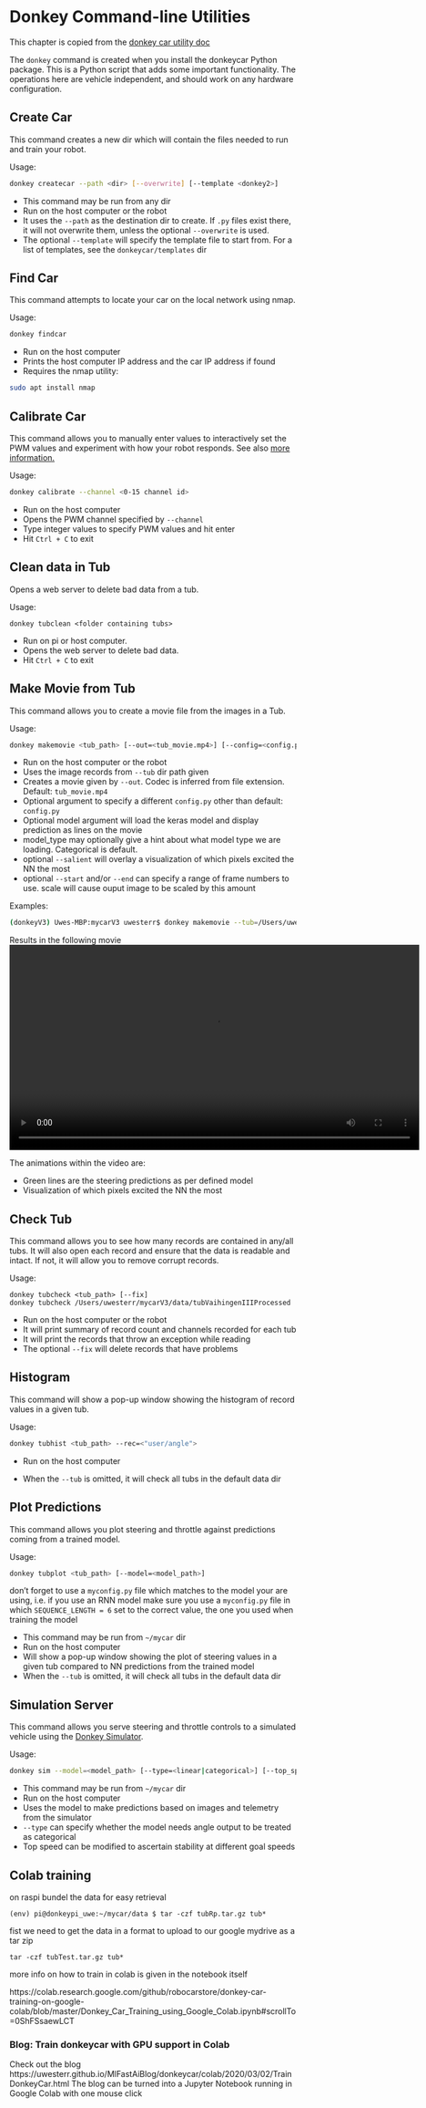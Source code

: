 
# Donkey Command-line Utilities

This chapter is copied from the [donkey car utility doc](https://github.com/autorope/donkeycar/blob/e23f8f1d2478a4d2132cd8b09e27faa00b393ff7/docs/utility/donkey.md)

The `donkey` command is created when you install the donkeycar Python package. This is a Python script that adds some important functionality. The operations here are vehicle independent, and should work on any hardware configuration.

## Create Car

This command creates a new dir which will contain the files needed to run and train your robot.

Usage:
```bash
donkey createcar --path <dir> [--overwrite] [--template <donkey2>]
```

* This command may be run from any dir
* Run on the host computer or the robot
* It uses the `--path` as the destination dir to create. If `.py` files exist there, it will not overwrite them, unless the optional `--overwrite` is used.
* The optional `--template` will specify the template file to start from. For a list of templates, see the `donkeycar/templates` dir

## Find Car

This command attempts to locate your car on the local network using nmap.

Usage:
```bash
donkey findcar
```

* Run on the host computer
* Prints the host computer IP address and the car IP address if found
* Requires the nmap utility:
```bash
sudo apt install nmap
```

## Calibrate Car

This command allows you to manually enter values to interactively set the PWM values and experiment with how your robot responds.
See also [more information.](http://docs.donkeycar.com/guide/calibrate/#calibrate-your-car)

Usage:
```bash
donkey calibrate --channel <0-15 channel id>
```

* Run on the host computer
* Opens the PWM channel specified by `--channel`
* Type integer values to specify PWM values and hit enter
* Hit `Ctrl + C` to exit

## Clean data in Tub

Opens a web server to delete bad data from a tub.

Usage:
```
donkey tubclean <folder containing tubs>
```

* Run on pi or host computer.
* Opens the web server to delete bad data.
* Hit `Ctrl + C` to exit


## Make Movie from Tub

This command allows you to create a movie file from the images in a Tub.

Usage:
```bash
donkey makemovie <tub_path> [--out=<tub_movie.mp4>] [--config=<config.py>] [--model=<model path>] [--model_type=(linear|categorical|rnn|imu|behavior|3d)] [--start=0] [--end=-1] [--scale=2] [--salient]
```

* Run on the host computer or the robot
* Uses the image records from `--tub` dir path given
* Creates a movie given by `--out`. Codec is inferred from file extension. Default: `tub_movie.mp4`
* Optional argument to specify a different `config.py` other than default: `config.py`
* Optional model argument will load the keras model and display prediction as lines on the movie
* model_type may optionally give a hint about what model type we are loading. Categorical is default.
* optional `--salient` will overlay a visualization of which pixels excited the NN the most
* optional `--start` and/or `--end` can specify a range of frame numbers to use.
scale will cause ouput image to be scaled by this amount

Examples:
```bash
(donkeyV3) Uwes-MBP:mycarV3 uwesterr$ donkey makemovie --tub=/Users/uwesterr/mycarV3/data/tubVaihingenIIIProcessed  --out=VaihingenTubMovieV3.mp4 --config=config.py --model=/Users/uwesterr/mycarV3/vaihingenIII.h5  --type=linear --start=0 --end=1000 --salient
```

Results in the following movie
<video width="720" controls>
  <source src="images/VaihingenTubMovieV3WithSteeringAndSalientLong.mp4" type="video/mp4">
</video>

The animations within the video are:

- Green lines are the steering predictions as per defined model
- Visualization of which pixels excited the NN the most

## Check Tub {#tubclean}

This command allows you to see how many records are contained in any/all tubs. It will also open each record and ensure that the data is readable and intact. If not, it will allow you to remove corrupt records.

Usage:
```
donkey tubcheck <tub_path> [--fix]
donkey tubcheck /Users/uwesterr/mycarV3/data/tubVaihingenIIIProcessed  
```

* Run on the host computer or the robot
* It will print summary of record count and channels recorded for each tub
* It will print the records that throw an exception while reading
* The optional `--fix` will delete records that have problems


## Histogram

This command will show a pop-up window showing the histogram of record values in a given tub.


Usage:
```bash
donkey tubhist <tub_path> --rec=<"user/angle">
```

* Run on the host computer

* When the `--tub` is omitted, it will check all tubs in the default data dir


## Plot Predictions

This command allows you plot steering and throttle against predictions coming from a trained model.

Usage:
```bash
donkey tubplot <tub_path> [--model=<model_path>]
```

don't forget to use a `myconfig.py` file which matches to the model your are using, i.e. if you use an RNN model make sure you use a `myconfig.py` file in which `SEQUENCE_LENGTH = 6` set to the correct value, the one you used when training the model

* This command may be run from `~/mycar` dir
* Run on the host computer
* Will show a pop-up window showing the plot of steering values in a given tub compared to NN predictions from the trained model
* When the `--tub` is omitted, it will check all tubs in the default data dir


## Simulation Server

This command allows you serve steering and throttle controls to a simulated vehicle using the [Donkey Simulator](/guide/simulator.md).

Usage:
```bash
donkey sim --model=<model_path> [--type=<linear|categorical>] [--top_speed=<speed>] [--config=<config.py>]
```

* This command may be run from `~/mycar` dir
* Run on the host computer
* Uses the model to make predictions based on images and telemetry from the simulator
* `--type` can specify whether the model needs angle output to be treated as categorical
* Top speed can be modified to ascertain stability at different goal speeds

## Colab training

on raspi bundel the data for easy retrieval

```
(env) pi@donkeypi_uwe:~/mycar/data $ tar -czf tubRp.tar.gz tub*

```


fist we need to get the data in a format to upload to our google mydrive as a tar zip 
```
tar -czf tubTest.tar.gz tub*
```

more info on how to train in colab is given in the notebook itself

https://colab.research.google.com/github/robocarstore/donkey-car-training-on-google-colab/blob/master/Donkey_Car_Training_using_Google_Colab.ipynb#scrollTo=0ShFSsaewLCT

### Blog: Train donkeycar with GPU support in Colab 

Check out the blog https://uwesterr.github.io/MlFastAiBlog/donkeycar/colab/2020/03/02/TrainDonkeyCar.html
The blog can be turned into a Jupyter Notebook running in Google Colab with one mouse click



